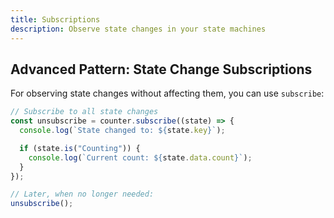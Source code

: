 ```yaml
---
title: Subscriptions
description: Observe state changes in your state machines
---
```


## Advanced Pattern: State Change Subscriptions

For observing state changes without affecting them, you can use `subscribe`:

```ts
// Subscribe to all state changes
const unsubscribe = counter.subscribe((state) => {
  console.log(`State changed to: ${state.key}`);

  if (state.is("Counting")) {
    console.log(`Current count: ${state.data.count}`);
  }
});

// Later, when no longer needed:
unsubscribe();
```
